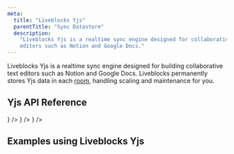 ```yaml
---
meta:
  title: "Liveblocks Yjs"
  parentTitle: "Sync Datastore"
  description:
    "Liveblocks Yjs is a realtime sync engine designed for collaborative text
    editors such as Notion and Google Docs."
---
```


Liveblocks Yjs is a realtime sync engine designed for building collaborative
text editors such as Notion and Google Docs. Liveblocks permanently stores Yjs
data in each [room](/docs/concepts/how-liveblocks-works#Rooms), handling scaling
and maintenance for you.

## Yjs API Reference

<ListGrid columns={2}>
  <DocsCard
    type="technology"
    title="Yjs"
    href="/docs/api-reference/liveblocks-yjs"
    description="@liveblocks/yjs"
    visual={<DocsYjsIcon className="fill-product-icon-brand h-auto w-6" />}
  />
  <DocsCard
    type="technology"
    title="REST API functions"
    href="/docs/api-reference/liveblocks-node#Yjs"
    description="@liveblocks/node"
    visual={<DocsApiIcon />}
  />
  <DocsCard
    type="technology"
    title="REST API"
    href="/docs/api-reference/rest-api-endpoints#Yjs"
    description="HTTP endpoints"
    visual={<DocsApiIcon />}
  />
</ListGrid>

## Examples using Liveblocks Yjs

<ListGrid columns={2}>
  <ExampleCard
    example={{
      title: "Collaborative Text Editor",
      slug: "collaborative-text-editor",
      image: "/images/examples/thumbnails/text-editor.jpg",
    }}
    technologies={["nextjs"]}
    openInNewWindow
  />
  <ExampleCard
    example={{
      title: "Collaborative Text Editor",
      slug: "collaborative-text-editor-advanced",
      image: "/images/examples/thumbnails/text-editor-advanced.jpg",
      advanced: true,
    }}
    technologies={["nextjs"]}
    openInNewWindow
  />
  <ExampleCard
    example={{
      title: "Collaborative Code Editor",
      slug: "collaborative-code-editor",
      image: "/images/examples/thumbnails/code-editor.jpg",
      advanced: true,
    }}
    technologies={["nextjs"]}
    openInNewWindow
  />
</ListGrid>

